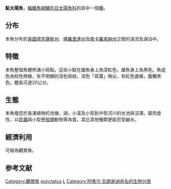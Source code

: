 {{Speciesbox
| name = 點太陽魚
| status = NE
| status_ref = <ref name=fishbase>{{FishBase species|genus=Lepomis|species=punctatus|year=2010|month=8}}</ref>
| image = 
| image_width = 
| image_caption = 
| genus = Lepomis
| species = punctatus
| authority = [[Achille_Valenciennes|Valenciennes]], 1831
| synonyms = *''Bryttus punctatus''<br /><small>Valenciennes, 1831</small>
}}

'''點太陽魚'''，[[輻鰭魚綱|輻鰭魚綱]][[鱸形目|鱸形目]][[太陽魚科|太陽魚科]]的其中一個[[種|種]]。

==分布==
本魚分布於[[美國|美國]][[德克薩斯州|德克薩斯州]]、[[佛羅里達州|佛羅里達州]]及[[南卡羅來納州|南卡羅來納州]]之間的溪流及湖泊中。

==特徵==
本魚整個魚體佈滿小斑點。這些小點在雄魚身上為深紅色，雌魚身上為黑色。魚底色為棕色帶綠，有不明顯的深色斑紋。深色「耳蓋」稍尖，有紅色邊緣，腹鰭黑色。體長可達20公分。

==生態==
本魚棲息於長滿植物的池塘，湖，小溪及小型到中型河川的水池與沼澤。屬肉食性，以[[昆蟲|昆蟲]]與小型[[甲殼類|甲殼類]]動物等為食，其比其他種類更能忍受鹹水。

==經濟利用==
可做為觀賞魚。

==参考文献==
{{reflist}}
{{Taxonbar|from=Q1069776}}

[[Category:觀賞魚|Category:觀賞魚]]
[[Category:太陽魚屬|punctatus]]
[[Category:1831年描述的魚類|L]]
[[Category:阿希尔·瓦朗谢讷命名的生物分类|Category:阿希尔·瓦朗谢讷命名的生物分类]]